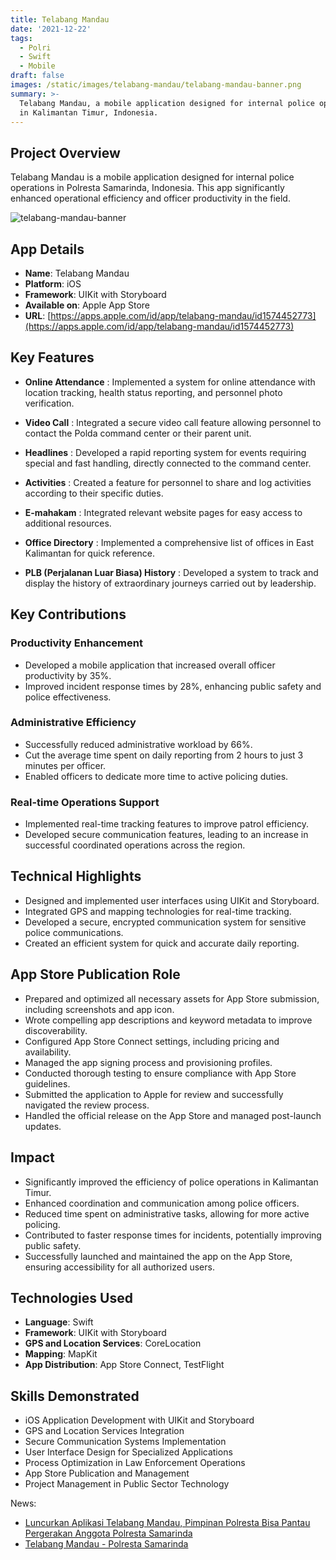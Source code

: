 ```yaml
---
title: Telabang Mandau
date: '2021-12-22'
tags:
  - Polri
  - Swift
  - Mobile
draft: false
images: /static/images/telabang-mandau/telabang-mandau-banner.png
summary: >-
  Telabang Mandau, a mobile application designed for internal police operations
  in Kalimantan Timur, Indonesia.
---
```

## Project Overview

Telabang Mandau is a mobile application designed for internal police operations in Polresta
Samarinda, Indonesia. This app significantly enhanced operational efficiency and officer
productivity in the field.

![telabang-mandau-banner](/static/images/telabang-mandau/telabang-mandau-banner.png)

## App Details

- **Name**: Telabang Mandau
- **Platform**: iOS
- **Framework**: UIKit with Storyboard
- **Available on**: Apple App Store
- **URL**:
  [https://apps.apple.com/id/app/telabang-mandau/id1574452773](https://apps.apple.com/id/app/telabang-mandau/id1574452773)

## Key Features

- **Online Attendance** : Implemented a system for online attendance with location tracking, health
  status reporting, and personnel photo verification.

- **Video Call** : Integrated a secure video call feature allowing personnel to contact the Polda
  command center or their parent unit.

- **Headlines** : Developed a rapid reporting system for events requiring special and fast handling,
  directly connected to the command center.

- **Activities** : Created a feature for personnel to share and log activities according to their
  specific duties.

- **E-mahakam** : Integrated relevant website pages for easy access to additional resources.

- **Office Directory** : Implemented a comprehensive list of offices in East Kalimantan for quick
  reference.

- **PLB (Perjalanan Luar Biasa) History** : Developed a system to track and display the history of
  extraordinary journeys carried out by leadership.

## Key Contributions

### Productivity Enhancement

- Developed a mobile application that increased overall officer productivity by 35%.
- Improved incident response times by 28%, enhancing public safety and police effectiveness.

### Administrative Efficiency

- Successfully reduced administrative workload by 66%.
- Cut the average time spent on daily reporting from 2 hours to just 3 minutes per officer.
- Enabled officers to dedicate more time to active policing duties.

### Real-time Operations Support

- Implemented real-time tracking features to improve patrol efficiency.
- Developed secure communication features, leading to an increase in successful coordinated
  operations across the region.

## Technical Highlights

- Designed and implemented user interfaces using UIKit and Storyboard.
- Integrated GPS and mapping technologies for real-time tracking.
- Developed a secure, encrypted communication system for sensitive police communications.
- Created an efficient system for quick and accurate daily reporting.

## App Store Publication Role

- Prepared and optimized all necessary assets for App Store submission, including screenshots and
  app icon.
- Wrote compelling app descriptions and keyword metadata to improve discoverability.
- Configured App Store Connect settings, including pricing and availability.
- Managed the app signing process and provisioning profiles.
- Conducted thorough testing to ensure compliance with App Store guidelines.
- Submitted the application to Apple for review and successfully navigated the review process.
- Handled the official release on the App Store and managed post-launch updates.

## Impact

- Significantly improved the efficiency of police operations in Kalimantan Timur.
- Enhanced coordination and communication among police officers.
- Reduced time spent on administrative tasks, allowing for more active policing.
- Contributed to faster response times for incidents, potentially improving public safety.
- Successfully launched and maintained the app on the App Store, ensuring accessibility for all
  authorized users.

## Technologies Used

- **Language**: Swift
- **Framework**: UIKit with Storyboard
- **GPS and Location Services**: CoreLocation
- **Mapping**: MapKit
- **App Distribution**: App Store Connect, TestFlight

## Skills Demonstrated

- iOS Application Development with UIKit and Storyboard
- GPS and Location Services Integration
- Secure Communication Systems Implementation
- User Interface Design for Specialized Applications
- Process Optimization in Law Enforcement Operations
- App Store Publication and Management
- Project Management in Public Sector Technology

News:

- [Luncurkan Aplikasi Telabang Mandau, Pimpinan Polresta Bisa Pantau Pergerakan Anggota Polresta Samarinda](https://kaltim.tribunnews.com/2021/12/22/luncurkan-aplikasi-telabang-mandau-pimpinan-polres-bisa-pantau-pergerakan-anggotanya-di-lapangan)
- [Telabang Mandau - Polresta Samarinda](https://polrestasamarinda.id/telabang-mandau/)

